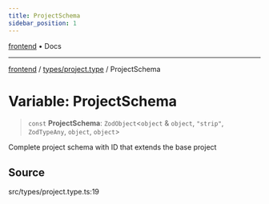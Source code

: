 ```yaml
---
title: ProjectSchema
sidebar_position: 1
---
```


[frontend](../../..) • Docs

***

[frontend](../../..) / [types/project.type](..) / ProjectSchema

# Variable: ProjectSchema

> `const` **ProjectSchema**: `ZodObject`\<`object` & `object`, `"strip"`, `ZodTypeAny`, `object`, `object`\>

Complete project schema with ID that extends the base project

## Source

src/types/project.type.ts:19
